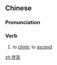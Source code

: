 ==Chinese==
{{zh-forms}}

===Pronunciation===
{{zh-pron
|m=dēnggāo
|c=dang1 gou1
|cat=v
}}

===Verb===
{{zh-verb}}

# to [[climb]]; to [[ascend]]

[[zh:登高]]